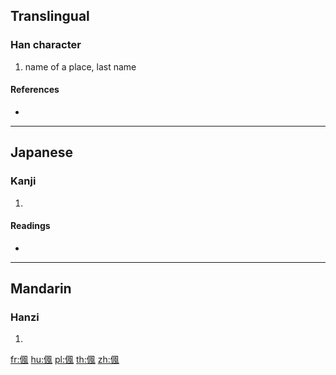 ==Translingual==

===Han character===
{{Han char|rn=9|rad=人|as=09|sn=11|four=27210|canj=OHNI|ids=⿰亻風}}

# name of a place, last name <!--from unihan 㐽-->

====References====
* {{Han ref|kx=0110.190|dkj=00851|dj=0236.030|hdz=10194.020|uh=5051|ud=20561|bh=D467|bd=54375}}

----

==Japanese==

===Kanji===
{{ja-kanji|grade=|rs=人09}}

# {{defn|lang=ja|sort=人09}}

====Readings====
* {{ja-readings|on=[[ふう]] (hū), [[ふ]] (fu)|kun=}}

----

==Mandarin==

===Hanzi===
{{cmn-hanzi|t|sim=㐽|pin=[[fēng]] ([[feng1]])|wg=feng<sup>1</sup>}}

# {{defn|lang=cmn|sort=人09}}

[[fr:偑]]
[[hu:偑]]
[[pl:偑]]
[[th:偑]]
[[zh:偑]]